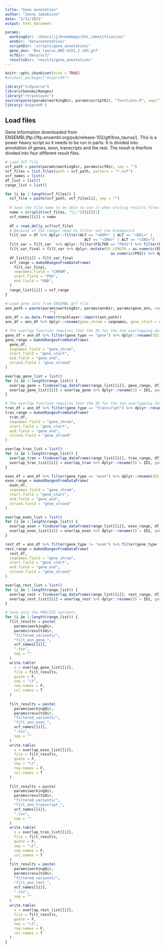 ```yaml
---
title: "Gene annotation"
author: "Jenny Jakobsson"
date: "3/31/2021"
output: html_document

params:
  workingDir: '/Users/jj/breedmaps/SVs_identification/'
  annDir: 'data/annotation/'
  scriptDir: 'scripts/gene_annotation/'
  gene_ann: 'Bos_taurus.ARS-UCD1.2.103.gtf'
  vcfDir: 'data/vcf/'
  resultsDir: 'results/gene_annotation/'
---
```


```r
knitr::opts_chunk$set(echo = TRUE)
#install.packages("UniprotR")

library("tidyverse")
library(GenomicRanges)
library("rtracklayer")
source(paste(params$workingDir, params$scriptDir, "functions.R", sep=""))
library('UniprotR')
```


## Load files
Gene information downloaded from ENSEMBL(ftp://ftp.ensembl.org/pub/release-102/gtf/bos_taurus/).
This is a power heavy script so it needs to be run in parts. It is divided into: annotation of genes, exon, transcripts and the rest. The result is therfore divided into four different result files.

```r
# Load VCF file
vcf_path = paste(params$workingDir, params$vcfDir, sep = "")
vcf_files = list.files(path = vcf_path, pattern = "*.vcf")
vcf_names = list()
df_list = list()
range_list = list()

for (i in 1:length(vcf_files)) {
  vcf_file = paste(vcf_path, vcf_files[i], sep = "")
  
  # Save the file name to be able to use it when writing results files
  name = strsplit(vcf_files, "\\.")[[i]][1]
  vcf_names[[i]] = name
  
  df = read_delly_vcf(vcf_file)
  # Because of the ranges need to filter out the breakpoint
  filt_var = df %>% dplyr::filter(ALT == "<DUP>" | ALT == "<DEL>" |
                                    ALT == "<INV>" | ALT == "<INS>")
  filt_var = filt_var  %>% dplyr::filter(FILTER == "PASS") %>% filter(PRECISE == TRUE)
  filt_var_final = filt_var %>% dplyr::mutate(SV_LENGTH = as.numeric(END) -
                                                as.numeric(POS)) %>% dplyr::rename(ID1 = ID)
  df_list[[i]] = filt_var_final
  vcf_range = makeGRangesFromDataFrame(
    filt_var_final,
    seqnames.field = "CHROM",
    start.field = "POS",
    end.field = "END",
  )
  range_list[[i]] = vcf_range
}

```

```r
# Load gene info from ENSEMBL gtf file
ann_path = paste(params$workingDir, params$annDir, params$gene_ann, sep =
                    "")
ann_df = as.data.frame(rtracklayer::import(ann_path))
ann_df = ann_df %>% dplyr::rename(gene_chrom = seqnames, gene_start = start, gene_end = end, gene_strand = strand, gene_width = width, gene_type = type) %>% dplyr::select(-source)
```

```r
# The overlap function requires that the ID for the two overlapping data sets have ID1 or ID2 for the ID
gene_df = ann_df %>% filter(gene_type == "gene") %>% dplyr::rename(ID2 = gene_id)
gene_range = makeGRangesFromDataFrame(
  gene_df,
  seqnames.field = "gene_chrom",
  start.field = "gene_start",
  end.field = "gene_end",
  strand.field = "gene_strand"
)

overlap_gene_list = list()
for (i in 1:length(range_list)) {
  overlap_gene = findoverlap_dataframe(range_list[[i]], gene_range, df_list[[i]], gene_df)
  overlap_gene_list[[i]] = overlap_gene %>% dplyr::rename(ID = ID1, gene_id = ID2)
}
```

```r
# The overlap function requires that the ID for the two overlapping data sets have ID1 or ID2 for the ID
tran_df = ann_df %>% filter(gene_type == "transcript") %>% dplyr::rename(ID2 = gene_id)
tran_range = makeGRangesFromDataFrame(
  tran_df,
  seqnames.field = "gene_chrom",
  start.field = "gene_start",
  end.field = "gene_end",
  strand.field = "gene_strand"
)

overlap_tran_list = list()
for (i in 1:length(range_list)) {
  overlap_tran = findoverlap_dataframe(range_list[[i]], tran_range, df_list[[i]], tran_df)
  overlap_tran_list[[i]] = overlap_tran %>% dplyr::rename(ID = ID1, gene_id = ID2)
}
```

```r
exon_df = ann_df %>% filter(gene_type == "exon") %>% dplyr::rename(ID2 = gene_id)
exon_range = makeGRangesFromDataFrame(
  exon_df,
  seqnames.field = "gene_chrom",
  start.field = "gene_start",
  end.field = "gene_end",
  strand.field = "gene_strand"
)

overlap_exon_list = list()
for (i in 1:length(range_list)) {
  overlap_exon = findoverlap_dataframe(range_list[[i]], exon_range, df_list[[i]], exon_df)
  overlap_exon_list[[i]] = overlap_exon %>% dplyr::rename(ID = ID1, gene_id = ID2)
}
```

```r
rest_df = ann_df %>% filter(gene_type != "exon") %>% filter(gene_type != "gene") %>% filter(gene_type != "transcript") %>% dplyr::rename(ID2 = gene_id)
rest_range = makeGRangesFromDataFrame(
  rest_df,
  seqnames.field = "gene_chrom",
  start.field = "gene_start",
  end.field = "gene_end",
  strand.field = "gene_strand"
)

overlap_rest_list = list()
for (i in 1:length(range_list)) {
  overlap_rest = findoverlap_dataframe(range_list[[i]], rest_range, df_list[[i]], rest_df)
  overlap_rest_list[[i]] = overlap_rest %>% dplyr::rename(ID = ID1, gene_id = ID2)
}
```


```r

# Save only the PRECISE variants
for (i in 1:length(range_list)) {
  filt_results = paste(
    params$workingDir,
    params$resultsDir,
    "filtered_variants/",
    "filt_ann_gene_",
    vcf_names[[i]],
    ".tsv",
    sep = ""
  )
  write.table(
    x = overlap_gene_list[[i]],
    file = filt_results,
    quote = F,
    sep = "\t",
    row.names = F,
    col.names = T
  )
  
  filt_results = paste(
    params$workingDir,
    params$resultsDir,
    "filtered_variants/",
    "filt_ann_exon_",
    vcf_names[[i]],
    ".tsv",
    sep = ""
  )
  write.table(
    x = overlap_exon_list[[i]],
    file = filt_results,
    quote = F,
    sep = "\t",
    row.names = F,
    col.names = T
  )
  
  filt_results = paste(
    params$workingDir,
    params$resultsDir,
    "filtered_variants/",
    "filt_ann_transcript_",
    vcf_names[[i]],
    ".tsv",
    sep = ""
  )
  write.table(
    x = overlap_tran_list[[i]],
    file = filt_results,
    quote = F,
    sep = "\t",
    row.names = F,
    col.names = T
  )
  filt_results = paste(
    params$workingDir,
    params$resultsDir,
    "filtered_variants/",
    "filt_ann_rest_",
    vcf_names[[i]],
    ".tsv",
    sep = ""
  )
  write.table(
    x = overlap_rest_list[[i]],
    file = filt_results,
    quote = F,
    sep = "\t",
    row.names = F,
    col.names = T
  )
}

```



